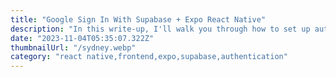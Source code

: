 ```yaml
---
title: "Google Sign In With Supabase + Expo React Native"
description: "In this write-up, I'll walk you through how to set up authentication processes using Supabase Auth with Google Sign-In in Expo / React Native projects step by step."
date: "2023-11-04T05:35:07.322Z"
thumbnailUrl: "/sydney.webp"
category: "react native,frontend,expo,supabase,authentication"
---
```


<Date text="4 November 2023" />
<Title text="Google Sign In With Supabase + Expo React Native" />

<Image src="/sydney.webp" alt="sydney" cover />

## Overview

In this write-up, I'll walk you through how to set up authentication processes using Supabase Auth with Google Sign-In in Expo / React Native projects step by step.

Packages we'll use:

- @supabase/supabase-js
- expo
- expo-dev-client
- expo-secure-store
- expo-web-browser
- expo-linking
- React Navigation packages

Warning: Our reason for attempting to log in using OAuth is due to a bug between the "react-native-google-sign-in" package and Supabase. If this issue is resolved in the near future, our first preference should continue to be using native sign-ins.

## Configuration

Here are the parts that we'll be doing that can be used in all login methods. I will specify the sections to be done for each Expo Supabase auth integration in parentheses.

### Initializing Supabase Client (All Login Providers)

```typescript
import "react-native-url-polyfill/auto";
import * as SecureStore from "expo-secure-store";
import { createClient } from "@supabase/supabase-js";

const ExpoSecureStoreAdapter = {
  getItem: (key: string) => {
    return SecureStore.getItemAsync(key);
  },
  setItem: (key: string, value: string) => {
    SecureStore.setItemAsync(key, value);
  },
  removeItem: (key: string) => {
    SecureStore.deleteItemAsync(key);
  },
};

const supabaseUrl = "YOUR_SUPABASE_URL";
const supabaseAnonKey = "YOUR_SUPABASE_ANON_KEY";

export const supabase = createClient(supabaseUrl, supabaseAnonKey, {
  auth: {
    storage: ExpoSecureStoreAdapter as any,
    autoRefreshToken: true,
    persistSession: true,
    detectSessionInUrl: true,
  },
});
```

### Add scheme for deeplinking

To sign in with Google, after opening a pop-up browser, upon a successful or unsuccessful sign-in process, it is necessary to define a scheme in the app.json file to return to the app and send the data to the app.

```
{
  "expo": {
    .......
    "scheme": "YOUR_PROJECT_NAME",
    .......
  }
}
```

Afterwards, we need to provide the scheme we defined in the Supabase Dashboard/Authentication/URL Configuration section, both for the Site URL and Redirect URLs, in the format YOUR_PROJECT_NAME://google-auth.

### Configuring Google OAuth ClientID (All Google Login Providers)

This step is where our Supabase project is connected to Google. Since this part is already explained in detail on the internet, I won't go into specifics.

You can follow this part on Supabase. All you need to do is proceed until you add the ClientID and Client Secret to Supabase.

Link: https://supabase.com/docs/learn/auth-deep-dive/auth-google-oauth

## Implementation of Google OAuth with Supabase In React Native

We can now move on to writing code. We obtain a Google sign-in link using Supabase's signInWithOAuth method. Then, we open this link using Expo WebBrowser. After performing the login actions on the screen, we return the resulting data back to the project as a string. Next, we extract the access_token and refresh_token from the string and pass them to Supabase's setSession method, and thus, we have completed the login :)

```typescript
//Import supabaseClient
import { supabase } from "@lib/supabase";

const getQueryParams = (url: string) => {
  const queryParams = {};
  const [, queryString] = url.split("#");

  if (queryString) {
    const pairs = queryString.split("&");
    pairs.forEach((pair) => {
      const [key, value] = pair.split("=");
      queryParams[key] = decodeURIComponent(value || "");
    });
  }

  return queryParams;
};

const signInWithGoogleOAuth = async () => {
  const res = await supabase.auth.signInWithOAuth({
    provider: "google",
    options: {
      redirectTo: "YOUR_SCHEME://google-auth",
      queryParams: {
        prompt: "consent",
      },
    },
  });
  const googleOAuthUrl = res?.data?.url;

  if (googleOAuthUrl) {
    const result = await WebBrowser.openAuthSessionAsync(
      googleOAuthUrl,
      "YOUR_SCHEME://google-auth",
      {
        showInRecents: true,
      }
    );

    if (result?.type === "success") {
      const params: any = getQueryParams(result.url);

      const user = await supabase.auth.setSession({
        access_token: params.access_token,
        refresh_token: params.refresh_token,
      });

      return user;
    }
  }
};
```

You can use this method to retrieve the real-time authentication state in Supabase. This should work when logging in with Google.

```typescript
supabase.auth.onAuthStateChange(async (_event, session) => {
    console.log(_event, session);
}));
```

**Note** : Since 2020, Apple has made it mandatory to implement the Sign In With Apple method when using Apple as a third-party auth provider. If you don't do this, your app won't be allowed on the App Store. Therefore, along with the current steps you're taking, you should also add Apple as a provider to Supabase and perform the necessary steps. I will publish an article about this and add it here.

Thank you for reading. You can reach out to me at erdemgonuldev@gmail.com for help and support on any topic.
